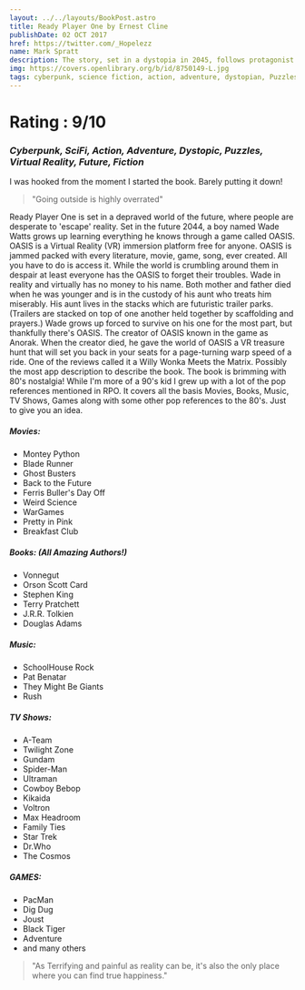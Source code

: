 ```yaml
---
layout: ../../layouts/BookPost.astro
title: Ready Player One by Ernest Cline
publishDate: 02 OCT 2017
href: https://twitter.com/_Hopelezz
name: Mark Spratt
description: The story, set in a dystopia in 2045, follows protagonist Wade Watts on his search for an Easter egg in a worldwide virtual reality game
img: https://covers.openlibrary.org/b/id/8750149-L.jpg
tags: cyberpunk, science fiction, action, adventure, dystopian, Puzzles, Virtual reality, Future, Fiction, science fiction, action & adventure, dystopic
---
```


<Author />

# Rating : 9/10

### _Cyberpunk, SciFi, Action, Adventure, Dystopic, Puzzles, Virtual Reality, Future, Fiction_


I was hooked from the moment I started the book. Barely putting it down!

>"Going outside is highly overrated"

Ready Player One is set in a depraved world of the future, where people are desperate to 'escape' reality. Set in the future 2044, a boy named Wade Watts grows up learning everything he knows through a game called OASIS. OASIS is a Virtual Reality (VR) immersion platform free for anyone. OASIS is jammed packed with every literature, movie, game, song, ever created. All you have to do is access it. While the world is crumbling around them in despair at least everyone has the OASIS to forget their troubles. Wade in reality and virtually has no money to his name. Both mother and father died when he was younger and is in the custody of his aunt who treats him miserably. His aunt lives in the stacks which are futuristic trailer parks. (Trailers are stacked on top of one another held together by scaffolding and prayers.) Wade grows up forced to survive on his one for the most part, but thankfully there's OASIS. The creator of OASIS known in the game as Anorak. When the creator died, he gave the world of OASIS a VR treasure hunt that will set you back in your seats for a page-turning warp speed of a ride.
One of the reviews called it a Willy Wonka Meets the Matrix. Possibly the most app description to describe the book. The book is brimming with 80's nostalgia! While I'm more of a 90's kid I grew up with a lot of the pop references mentioned in RPO. It covers all the basis Movies, Books, Music, TV Shows, Games along with some other pop references to the 80's.
Just to give you an idea.

##### Movies: 

- Montey Python
- Blade Runner
- Ghost Busters
- Back to the Future
- Ferris Buller's Day Off
- Weird Science
- WarGames
- Pretty in Pink
- Breakfast Club

##### Books: (All Amazing Authors!)
- Vonnegut
- Orson Scott Card
- Stephen King
- Terry Pratchett
- J.R.R. Tolkien
- Douglas Adams

##### Music: 

- SchoolHouse Rock
- Pat Benatar
- They Might Be Giants
- Rush

##### TV Shows: 
- A-Team
- Twilight Zone
- Gundam
- Spider-Man
- Ultraman
- Cowboy Bebop
- Kikaida
- Voltron
- Max Headroom
- Family Ties
- Star Trek
- Dr.Who
- The Cosmos
##### GAMES:
- PacMan
- Dig Dug
- Joust
- Black Tiger
- Adventure
- and many others

>"As Terrifying and painful as reality can be, it's also the only place where you can find true happiness."